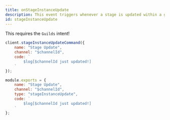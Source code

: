 ```yaml
---
title: onStageInstanceUpdate
description: This event triggers whenever a stage is updated within a guild.
id: stageInstanceUpdate
---
```



<Aside title="Intents">

This requires the `Guilds` intent!

</Aside>

<Example>

<div slot="default">

```js
client.stageInstanceUpdateCommand({
    name: "Stage Update",
    channel: "$channelId",
    code: `
        $log[$channelId just updated!]
    `
});
```

</div>
<div slot="handler">

```js
module.exports = {
    name: "Stage Update",
    channel: "$channelId",
    type: "stageInstanceUpdate",
    code: `
        $log[$channelId just updated!]
    `
};
```

</div>
</Example>